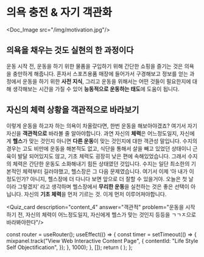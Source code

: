 # 의욕 충전 & 자기 객관화


<Doc_Image src="/img/motivation.jpg"/>

## 의욕을 채우는 것도 실현의 한 과정이다

운동 시작 전, 운동을 하기 위한 물품을 구입하기 위해 간단한 쇼핑을 즐기는 것은 의욕을 충만하게 해줍니다. 혼자서 스포츠용품 매장에 들어가서 구경해보고 정보를 얻는 과정에서 운동을 하기 위한 **사전 지식**, 그리고 운동을 위해서는 어떤 것들이 필요한지에 대해 생각해보는 시간을 가질 수 있어 **능동적으로 운동하는 태도**에 도움이 됩니다.

## 자신의 체력 상황을 객관적으로 바라보기

이렇게 운동을 하고자 하는 의욕이 차올랐다면, 한번 운동을 해보아야겠죠? 여기서 자기 자신을 **객관적으로** 바라볼 줄 알아야합니다. 과연 자신의 **체력**은 어느정도일지, 자신에게 **헬스**가 맞는 것인지 아니면 **다른 운동**이 맞는 것인지에 대한 객관성 말입니다. 수지의 경우는 고도 비만에 운동을 해본적도 없고, 식단을 통해서 살을 빼고 있었던 상태이니 근육이 발달 되어있지도 않고, 기초 체력도 굉장히 낮은 편에 속해있었습니다. 그래서 수지의 체력은 간단한 운동도 소화해내기 힘든 상태였던 것입니다. 수지는 일단 최소한의 기본적인 체력부터 길러야했고, 헬스장은 그 다음 문제였습니다. 여기서 이제 ‘아 내가 이정도인가? 아니지, 헬스장에 더 다니다 보면 앞으로 더 잘할 수 있을거야. 오늘은 첫 날이라 그렇겠지’ 라고 생각하며 헬스장에서 **무리한 운동**을 실천하는 것은 좋은 선택이 아닙니다. 자신의 **기초 체력**을 먼저 기르는 것. 이게 먼저 이루어져야합니다.


<Quiz_card description="content_4" answer="객관적" problem="운동을 시작하기 전, 자신의 체력이 어느정도일지, 자신에게 헬스가 맞는 것인지 등등을 ㄱㄱㅈ으로 바라봐야한다"/>



  const router = useRouter();
  useEffect(() => {
    const timer = setTimeout(() => {
      mixpanel.track("View Web Interactive Content Page", {
        contentId: "Life Style Self Objectification",
      });
    }, 1000);
  }, []);
  return (
    <PageKey
      route={router.pathname}
      EventName="Life Style Self Objectification"
    />
  );
};

<Final />
